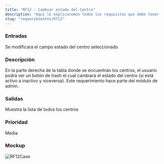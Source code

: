 ```yaml
---
title: "RF12 : Cambiar estado del Centro"
description: "Aquí le explicaremos todos los requisitos que debe tener para poder usar nuestro software."
slug: "requerimientos/Rf12"
---
```



<h3>Entradas</h3>
Se modificará el campo estado del centro seleccionado

<h3>Descripción</h3>
En la parte derecha de la tabla donde se encuentran los centros, el usuario podrá
ver un botón de trash el cual cambiará el estado del centro (si está activo a inactivo
y viceversa). Este requerimiento hace parte del módulo de admin.

<h3>Salidas</h3>
Muestra la lista de todos los centros

<h3>Prioridad</h3>
Media

<h3>Mockup</h3>
<Image src={RF12Case} alt="RF12Case" width={3148} height={2270} />
